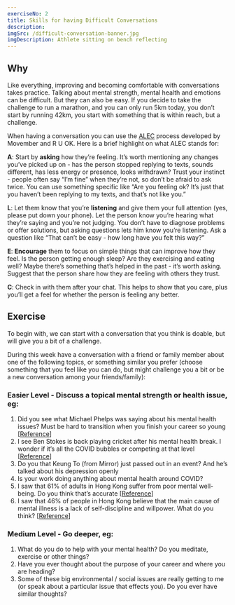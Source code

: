 ```yaml
---
exerciseNo: 2
title: Skills for having Difficult Conversations
description:
imgSrc: /difficult-conversation-banner.jpg
imgDescription: Athlete sitting on bench reflecting
---
```


## Why

Like everything, improving and becoming comfortable with conversations takes practice. Talking about mental strength, mental health and emotions can be difficult. But they can also be easy. If you decide to take the challenge to run a marathon, and you can only run 5km today, you don’t start by running 42km, you start with something that is within reach, but a challenge.

When having a conversation you can use the [ALEC](https://hk.movember.com/mens-health/mental-health) process developed by Movember and R U OK. Here is a brief highlight on what ALEC stands for:

**A**: Start by **asking** how they’re feeling. It’s worth mentioning any changes you’ve picked up on - has the person stopped replying to texts, sounds different, has less energy or presence, looks withdrawn? Trust your instinct - people often say “I’m fine” when they’re not, so don’t be afraid to ask twice. You can use something specific like “Are you feeling ok? It’s just that you haven’t been replying to my texts, and that’s not like you.”

**L**: Let them know that you’re **listening** and give them your full attention (yes, please put down your phone). Let the person know you’re hearing what they’re saying and you’re not judging. You don’t have to diagnose problems or offer solutions, but asking questions lets him know you’re listening. Ask a question like “That can’t be easy - how long have you felt this way?”

**E**: **Encourage** them to focus on simple things that can improve how they feel. Is the person getting enough sleep? Are they exercising and eating well? Maybe there’s something that’s helped in the past - it’s worth asking. Suggest that the person share how they are feeling with others they trust.

**C**: Check in with them after your chat. This helps to show that you care, plus you’ll get a feel for whether the person is feeling any better.

## Exercise

To begin with, we can start with a conversation that you think is doable, but will give you a bit of a challenge.

During this week have a conversation with a friend or family member about one of the following topics, or something similar you prefer (choose something that you feel like you can do, but might challenge you a bit or be a new conversation among your friends/family):

### Easier Level - Discuss a topical mental strength or health issue, eg:

1. Did you see what Michael Phelps was saying about his mental health issues? Must be hard to transition when you finish your career so young [[Reference](https://www.insider.com/michael-phelps-mental-health-scarier-than-ever-during-pandemic-2021-1)]
2. I see Ben Stokes is back playing cricket after his mental health break. I wonder if it’s all the COVID bubbles or competing at that level [[Reference](https://www.cricket.com.au/news/ben-stokes-included-england-ashes-squad-injury-australia-tour-mental-health/2021-10-25)]
3. Do you that Keung To (from Mirror) just passed out in an event? And he’s talked about his depression openly
4. Is your work doing anything about mental health around COVID?
5. I saw that 61% of adults in Hong Kong suffer from poor mental well-being. Do you think that’s accurate [[Reference](https://www.mind.org.hk/mental-health-in-hong-kong/)]
6. I saw that 46% of people in Hong Kong believe that the main cause of mental illness is a lack of self-discipline and willpower. What do you think? [[Reference](https://www.mind.org.hk/press-releases/mind-hk-and-mindset-launch-more-than-a-label-to-combat-the-stigma-in-hong-kong-against-mental-illness/)]

### Medium Level - Go deeper, eg:

1. What do you do to help with your mental health? Do you meditate, exercise or other things?
2. Have you ever thought about the purpose of your career and where you are heading?
3. Some of these big environmental / social issues are really getting to me (or speak about a particular issue that effects you). Do you ever have similar thoughts?
